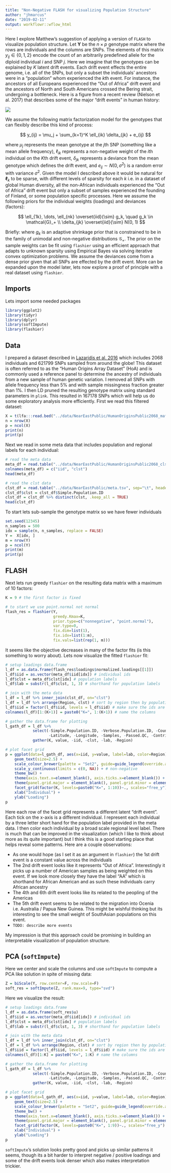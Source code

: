 ```yaml
---
title: "Non-Negative FLASH for visualizing Population Structure"
author: "jhmarcus"
date: "2019-02-11"
output: workflowr::wflow_html
---
```


Here I explore Matthew's suggestion of applying a version of `FLASH` to visualize population structure. Let $\mathbf{Y}$ be the $n \times p$ genotype matrix where the rows are individuals and the columns are SNPs. The elements of this matrix $y_{ij} \in \{0, 1, 2\}$ encode the count of an arbitrarily predefined allele for the diploid individual $i$ and SNP $j$. Here we imagine that the genotypes can be explained by $K$ latent drift events. Each drift event effects the entire genome, i.e. all of the SNPs, but only a subset the individuals' ancestors were in a "population" whom experienced the $k$th event. For instance, the ancestors of all Europeans experienced the "Out of Africa" drift event and the ancestors of North and South Americans crossed the Bering strait, undergoing a bottleneck. Here is a figure from a recent review (Nielson et al. 2017) that describes some of the major "drift events" in human history:

![](../data/img/nielsen_et_al_2017.png)

We assume the following matrix factorization model for the genotypes that can flexibly describe this kind of process:

$$
y_{ij} = \mu_j + \sum_{k=1}^K \ell_{ik} \delta_{jk} + e_{ij}
$$

where $\mu_j$ represents the mean genotype at the $j$th SNP (something like a mean allele frequency), $\ell_{ik}$ represents a non-negative weight of the $i$th individual on the $K$th drift event, $\delta_{jk}$ represents a deviance from the mean genotype which defines the drift event, and $e_{ij} \sim N(0, \sigma^2)$ is a random error with variance $\sigma^2$. Given the model I described above it would be natural for $\boldsymbol{\ell}_k$ to be sparse, with different levels of sparsity for each $k$ i.e. in a dataset of global Human diversity, all the non-African individuals experienced the "Out of Africa" drift event but only a subset of samples experienced the founding of Finland, or some population specific processes. Here we assume the following priors for the individual weights (loadings) and deviances (factors):

$$
\ell_{1k}, \dots, \ell_{nk} \overset{iid}{\sim} g_k, \quad  g_k \in \mathcal{G}_+ \\
\delta_{jk} \overset{iid}{\sim} N(0, 1)
$$

Briefly: where $g_k$ is an adaptive shrinkage prior that is constrained to be in the family of unimodal and non-negative distributions $\mathcal{G}_+$. The prior on the sample weights can be fit using `flashier` using an efficient approach that adapts to unknown sparsity using Empirical Bayes via solving iterative convex optimization problems. We assume the deviances come from a dense prior given that all SNPs are effected by the drift event. More can be expanded upon the model later, lets now explore a proof of principle with a real dataset using `flashier`.

## Imports

Lets import some needed packages 

```r
library(ggplot2)
library(tidyr)
library(dplyr)
library(softImpute)
library(flashier)
```

## Data

I prepared a dataset described in [Lazaridis et al. 2016](https://reich.hms.harvard.edu/sites/reich.hms.harvard.edu/files/inline-files/nature19310_article_0.pdf) which includes 2068 individuals and 621799 SNPs sampled from around the globe! This dataset is often referred to as the "Human Origins Array Dataset" (HoA) and is commonly used a reference panel to determine the ancestry of individuals from a new sample of human genetic variation. I removed all SNPs with allele frequency less than 5% and with sample missingness fraction greater than 1%. I then LD pruned the resulting genotype matrix using standard parameters in `plink`. This resulted in 167178 SNPs which will help us do some exploratory analysis more efficiently. First we read this filtered dataset:

```r
X = t(lfa:::read.bed("../data/NearEastPublic/HumanOriginsPublic2068_maf_geno_ldprune"))
n = nrow(X)
p = ncol(X)
print(n)
print(p)
```

Next we read in some meta data that includes population and regional labels for each individual:

```r
# read the meta data
meta_df = read.table("../data/NearEastPublic/HumanOriginsPublic2068_clst.tsv", sep="\t")
colnames(meta_df) = c("iid", "clst")
head(meta_df)

# read the clst data
clst_df = read.table("../data/NearEastPublic/meta.tsv", sep="\t", header=TRUE)
clst_df$clst = clst_df$Simple.Population.ID
clst_df = clst_df %>% distinct(clst, .keep_all = TRUE) 
head(clst_df)
```

To start lets sub-sample the genotype matrix so we have fewer individuals

```r
set.seed(12345)
n_samples = 500
idx = sample(n, n_samples, replace = FALSE)
Y =  X[idx, ]
m = nrow(Y)
p = ncol(Y)
print(m)
print(p)
```

## FLASH

Next lets run greedy `flashier` on the resulting data matrix with a maximum of 10 factors:

```r
K = 9 # the first factor is fixed

# to start we use point.normal not normal
flash_res = flashier(Y, 
                     greedy.Kmax=K, 
                     prior.type=c("nonnegative", "point.normal"), 
                     var.type=0,
                     fix.dim=list(1), 
                     fix.idx=list(1:m), 
                     fix.vals=list(rep(1, m)))
```

It seems like the objective decreases in many of the factor fits (is this something to worry about). Lets now visualize the fitted `flashier` fit:

```r
# setup loadings data.frame
l_df = as.data.frame(flash_res$loadings$normalized.loadings[[1]])
l_df$iid = as.vector(meta_df$iid[idx]) # individual ids
l_df$clst = meta_df$clst[idx] # population labels
l_df$lab = substr(l_df$clst, 1, 3) # shorthand for population labels

# join with the meta data
l_df = l_df %>% inner_join(clst_df, on="clst")
l_df = l_df %>% arrange(Region, clst) # sort by region then by population
l_df$iid = factor(l_df$iid, levels = l_df$iid) # make sure the ids are sorted
colnames(l_df)[1:(K+1)] = paste0("K=", 1:(K+1)) # name the columns

# gather the data.frame for plotting
l_gath_df = l_df %>% 
            select(-Simple.Population.ID, -Verbose.Population.ID, -Country, 
                   -Latitude, -Longitude, -Samples, -Passed.QC, -Contributor) %>%
            gather(K, value, -iid, -clst, -lab, -Region) 

# plot facet grid
p = ggplot(data=l_gath_df, aes(x=iid, y=value, label=lab, color=Region)) + 
    geom_text(size=2.5) +  
    scale_colour_brewer(palette = "Set2", guide=guide_legend(override.aes=list(size=4))) + 
    scale_y_continuous(limits = c(0, NA)) + # non-negative
    theme_bw() +
    theme(axis.text.x=element_blank(), axis.ticks.x=element_blank()) + 
    theme(panel.grid.major = element_blank(), panel.grid.minor = element_blank()) + 
    facet_grid(factor(K, levels=paste0("K=", 1:10))~., scales="free_y") +
    xlab("Individual") + 
    ylab("Loading") 
p
```

Here each row of the facet grid represents a different latent "drift event". Each tick on the x-axis is a different individual. I represent each individual by a three letter short hand for the population label provided in the meta data. I then color each individual by a broad scale regional level label. There is much that can be improved in the visualization (which I like to think about more as its quite important) but I think this is a good starting place that helps reveal some patterns. Here are a couple observations:

* As one would hope (as I set it as an argument in `flashier`) the 1st drift event is a constant value across the individuals
* The 2nd drift event looks like it represents "Out of Africa". Interestingly it picks up a number of American samples as being weighted on this event. If we look more closely they have the label "AA" which is shorthand for African American and as such these individuals carry African ancestry
* The 4th and 6th drift event looks like its related to the peopling of the Americas
* The 5th drift event seems to be related to the migration into Ocenia i.e. Australia / Papua New Guinea. This might be wishful thinking but its interesting to see the small weight of SouthAsian populations on this event.
* `TODO: describe more events`

My impression is that this approach could be promising in building an interpretable visualization of population structure. 

## PCA (`softImpute`)

Here we center and scale the columns and use `softImpute` to compute a PCA like solution in spite of missing data:

```r
Z = biScale(Y, row.center=F, row.scale=F)
soft_res = softImpute(Z, rank.max=9, type="svd")
```

Here we visualize the result:

```r
# setup loadings data.frame
l_df = as.data.frame(soft_res$u)
l_df$iid = as.vector(meta_df$iid[idx]) # individual ids
l_df$clst = meta_df$clst[idx] # population labels
l_df$lab = substr(l_df$clst, 1, 3) # shorthand for population labels

# join with the meta data
l_df = l_df %>% inner_join(clst_df, on="clst")
l_df = l_df %>% arrange(Region, clst) # sort by region then by population
l_df$iid = factor(l_df$iid, levels = l_df$iid) # make sure the ids are sorted
colnames(l_df)[1:K] = paste0("K=", 1:K) # name the columns

# gather the data.frame for plotting
l_gath_df = l_df %>% 
            select(-Simple.Population.ID, -Verbose.Population.ID, -Country, 
                   -Latitude, -Longitude, -Samples, -Passed.QC, -Contributor) %>%
            gather(K, value, -iid, -clst, -lab, -Region) 

# plot facet grid
p = ggplot(data=l_gath_df, aes(x=iid, y=value, label=lab, color=Region)) + 
    geom_text(size=2.5) +  
    scale_colour_brewer(palette = "Set2", guide=guide_legend(override.aes=list(size=4))) + 
    theme_bw() +
    theme(axis.text.x=element_blank(), axis.ticks.x=element_blank()) + 
    theme(panel.grid.major = element_blank(), panel.grid.minor = element_blank()) + 
    facet_grid(factor(K, levels=paste0("K=", 1:9))~., scales="free_y") +
    xlab("Individual") + 
    ylab("Loading") 
p
```

`softImpute`'s solution looks pretty good and picks up similar patterns it seems, though its a bit harder to interpret negative / positive loadings and some of the drift events look denser which also makes interpretation trickier.
